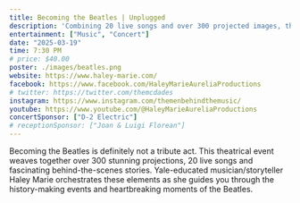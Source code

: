 ```yaml
---
title: Becoming the Beatles | Unplugged
description: 'Combining 20 live songs and over 300 projected images, the story of one of the greatest bands of all times is told.'
entertainment: ["Music", "Concert"]
date: "2025-03-19"
time: 7:30 PM
# price: $40.00
poster: ./images/beatles.png
website: https://www.haley-marie.com/
facebook: https://www.facebook.com/HaleyMarieAureliaProductions
# twitter: https://twitter.com/themcdades
instagram: https://www.instagram.com/themenbehindthemusic/
youtube: https://www.youtube.com/@HaleyMarieAureliaProductions
concertSponsor: ["D-2 Electric"]
# receptionSponsor: ["Joan & Luigi Florean"]
---
```


Becoming the Beatles is definitely not a tribute act. This theatrical event weaves together over 300 stunning projections, 20 live songs and fascinating behind-the-scenes stories. Yale-educated musician/storyteller Haley Marie orchestrates these elements as she guides you through the history-making events and heartbreaking moments of the Beatles.
